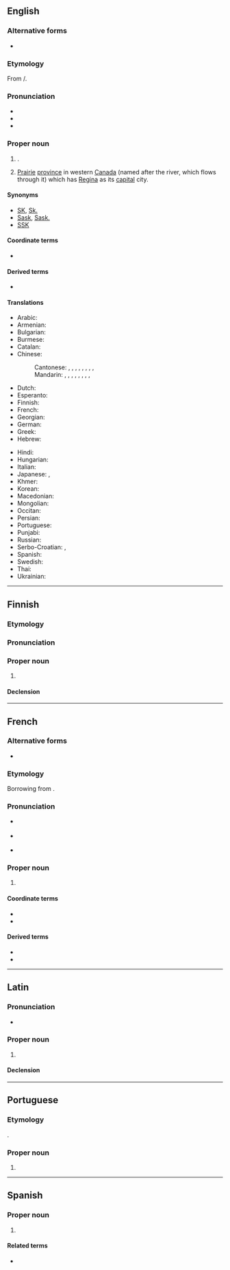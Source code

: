 ==English==
{{wikipedia}}

===Alternative forms===
* {{l|en|Saskatchouan}} {{q|the river}}

===Etymology===
From {{der|en|cr|ᑭᓯᐢᑳᒋᐘᓂ ᓰᐱᕀ||swift-flowing river}}/{{m|cr|kisiskāciwani-sīpiy}}.

===Pronunciation===
* {{IPA|en|/səˈskæt͡ʃ.əˌwɑːn/|/səˈskæt͡ʃ.ə.wən/}}
* {{audio|en|Saskatchewan.ogg|Audio (CAN)}}
* {{audio|en|En-ca-Saskatchewan.ogg|Audio (CAN)}}

===Proper noun===
{{en-proper noun}}

# {{place|en|river|c/Canada}}.
# [[prairie|Prairie]] [[province]] in western [[Canada]] (named after the river, which flows through it) which has [[Regina]] as its [[capital]] city.

====Synonyms====
* [[SK]], [[Sk.]]
* [[Sask]], [[Sask.]]
* [[SSK]]

====Coordinate terms====
* {{l|fr|Fransaskois}}

====Derived terms====
* {{l|en|Saskatchewanian}}

====Translations====
{{trans-top|Province in western Canada}}
* Arabic: {{t|ar|سَاسْكَاتْشُوَان|m|tr=saskatšuwān}}
* Armenian: {{t|hy|Սասկաչեւան}}
* Bulgarian: {{t|bg|Саска́чеван|m}}
* Burmese: {{t|my|ဆက်စကက်ချီဝမ်နယ်}}
* Catalan: {{t|ca|Saskatchewan}}
* Chinese:
*: Cantonese: {{t|yue|沙斯卡寸旺|tr=saa1 si1 kaa1 cun3 wong6}}, {{t|yue|沙士加芝灣}}, {{t|yue|沙士加芝湾|tr=saa1 si3 gaa1 zi1 waan1}}, {{t|yue|沙斯卡川|tr=saa1 si1 kaa1 cyun1}}, {{t|yue|薩斯喀徹溫}}, {{t|yue|萨斯喀彻温|tr=saat3 si1 kaa3 cit3 wan1}}, {{t|yue|沙省|tr=saa1 saang2}} {{qualifier|short form}}, {{t|yue|薩省}}, {{t|yue|萨省|tr=saat3 saang2}} {{qualifier|short form}}
*: Mandarin: {{t+|cmn|薩斯喀徹溫}}, {{t+|cmn|萨斯喀彻温|tr=Sàsīkāchèwēn}}, {{t|cmn|薩克其萬}}, {{t|cmn|萨克其万|tr=Sàkèqíwàn}}, {{t|cmn|沙斯卡寸旺|tr=Shāsīkǎcùnwàng}}, {{t|cmn|沙斯卡川|tr=Shāsīkǎchuān}}, {{t|cmn|薩省}}, {{t|cmn|萨省|tr=Sà Shěng}} {{qualifier|short form}}, {{t|cmn|沙省|tr=Shā Shěng}} {{qualifier|short form}}
* Dutch: {{t|nl|Saskatchewan}}
* Esperanto: {{t|eo|Saskaĉevano}}
* Finnish: {{t+|fi|Saskatchewan}}
* French: {{t+|fr|Saskatchewan|f}}
* Georgian: {{t|ka|სასკაჩევანი}}
* German: {{t+|de|Saskatchewan|n}}
* Greek: {{t|el|Σασκάτσουαν}}
* Hebrew: {{t|he|ססקצ'ואן}}
{{trans-mid}}
* Hindi: {{t|hi|सास्काचेवान}}
* Hungarian: {{t+|hu|Saskatchewan}}
* Italian: {{t+|it|Saskatchewan|m}}
* Japanese: {{t|ja|サスカチュワン|tr=Sasukachuwan}}, {{t|ja|サスカチュワン州|tr=Sasukachuwan-shū}}
* Khmer: {{t|km|សាស្កាឆេវ៉ាន}}
* Korean: {{t|ko|^서스캐처원}}
* Macedonian: {{t|mk|Саска́чеван|m}}
* Mongolian: {{t|mn|Саскачеван}}
* Occitan: {{t|oc|Saskatchewan|m}}
* Persian: {{t|fa|ساسکاچوان|tr=sâskâčuân}}
* Portuguese: {{t|pt|Saskatchewan|m}}
* Punjabi: {{t|pa|ਸਸਕੈਚਵਨ}}
* Russian: {{t+|ru|Саска́чеван|m}}
* Serbo-Croatian: {{t|sh|Саскачеван|m|sc=Cyrl}}, {{t|sh|Saskatchewan|m}}
* Spanish: {{t|es|Saskatchewan|m}}
* Swedish: {{t+|sv|Saskatchewan|n}}
* Thai: {{t|th|รัฐซัสแคตเชวัน|tr=rát sátkaecheerwaan}}
* Ukrainian: {{t|uk|Саска́чеван|m}}
{{trans-bottom}}

{{topics|en|Provinces of Canada|Saskatchewan}}

----

==Finnish==

===Etymology===
{{bor|fi|en|Saskatchewan}}

===Pronunciation===
{{fi-pronunciation|saskatševan}}

===Proper noun===
{{fi-proper noun}}

# {{place|fi|province|c/Canada|t1=Saskatchewan}}

====Declension====
{{fi-decl-risti|Saskatchewan|||a|i=0|n=sg}}

----

==French==

===Alternative forms===
* {{alt|fr|Saskatchouan}}

===Etymology===
Borrowing from {{bor|fr|cr|kisiskāciwani-sīpiy|t=swift-flowing river}}.

===Pronunciation===
* {{a|Quebec}} {{fr-IPA|Saskatchĕwa_n}}
* {{a|France}} {{fr-IPA|Saskatchéwa_n}}
* {{rhymes|fr|an}}

===Proper noun===
{{fr-proper noun|f}}

# {{place|fr|province|c/Canada|t=Saskatchewan}}
#: {{syn|fr|Sask.|SK}}

====Coordinate terms====
* {{l|fr|Fransaskois}}
* {{l|fr|fransaskois}}

====Derived terms====
* {{l|fr|Saskatchewanais}}
* {{l|fr|saskatchewanais}}

----

==Latin==
{{wikipedia|lang=la}}

===Pronunciation===
* {{la-IPA|Saskatchewan}}

===Proper noun===
{{la-proper noun|Saskatchewan<3.loc>|g=f}}

# {{lb|la|New Latin}} {{l|en|Saskatchewan}}

====Declension====
{{la-ndecl|Saskatchewan<3.loc>}}

{{C|la|Canada}}
{{cln|la|terms spelled with K|terms spelled with W}}

----

==Portuguese==

===Etymology===
{{ubor|pt|en|Saskatchewan}}.

===Proper noun===
{{pt-proper noun|m}}

# {{place|pt|province|c/Canada|t1=Saskatchewan}}

----

==Spanish==
{{wikipedia|lang=es}}

===Proper noun===
{{es-proper noun|f}}

# {{place|es|province|c/Canada|t=Saskatchewan}}

====Related terms====
* {{l|es|saskatchewaniano}}

{{C|es|Demonyms}}